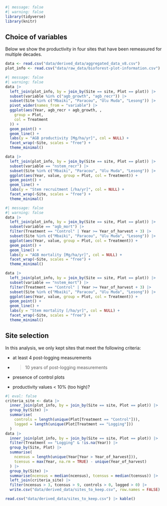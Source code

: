 ```r
#| message: false
#| warning: false
library(tidyverse)
library(knitr)
```

## Choice of variables

Below we show the productivity in four sites that have been remeasured for multiple decades.

```r
data <- read.csv("data/derived_data/aggregated_data_v8.csv")
plot_info <- read.csv("data/raw_data/bioforest-plot-information.csv")
```

```r
#| message: false
#| warning: false
data |>
  left_join(plot_info, by = join_by(Site == site, Plot == plot)) |>
  subset(variable %in% c("agb_growth", "agb_recr")) |>
  subset(Site %in% c("Mbaiki", "Paracou", "Ulu Muda", "Lesong")) |>
  pivot_wider(names_from = "variable") |>
  ggplot(aes(Year, agb_recr + agb_growth, ,
    group = Plot,
    col = Treatment
  )) +
  geom_point() +
  geom_line() +
  labs(y = "AGB productivity [Mg/ha/yr]", col = NULL) +
  facet_wrap(~Site, scales = "free") +
  theme_minimal()
```

```r
data |>
  left_join(plot_info, by = join_by(Site == site, Plot == plot)) |>
  subset(variable == "nstem_recr") |>
  subset(Site %in% c("Mbaiki", "Paracou", "Ulu Muda", "Lesong")) |>
  ggplot(aes(Year, value, group = Plot, col = Treatment)) +
  geom_point() +
  geom_line() +
  labs(y = "Stem recruitment [/ha/yr]", col = NULL) +
  facet_wrap(~Site, scales = "free") +
  theme_minimal()
```

```r
#| message: false
#| warning: false
data |>
  left_join(plot_info, by = join_by(Site == site, Plot == plot)) |>
  subset(variable == "agb_mort") |>
  filter(Treatment == "Control" | Year >= Year_of_harvest + 3) |>
  subset(Site %in% c("Mbaiki", "Paracou", "Ulu Muda", "Lesong")) |>
  ggplot(aes(Year, value, group = Plot, col = Treatment)) +
  geom_point() +
  geom_line() +
  labs(y = "AGB mortality [Mg/ha/yr]", col = NULL) +
  facet_wrap(~Site, scales = "free") +
  theme_minimal()
```

```r
data |>
  left_join(plot_info, by = join_by(Site == site, Plot == plot)) |>
  subset(variable == "nstem_mort") |>
  filter(Treatment == "Control" | Year >= Year_of_harvest + 3) |>
  subset(Site %in% c("Mbaiki", "Paracou", "Ulu Muda", "Lesong")) |>
  ggplot(aes(Year, value, group = Plot, col = Treatment)) +
  geom_point() +
  geom_line() +
  labs(y = "Stem mortality [/ha/yr]", col = NULL) +
  facet_wrap(~Site, scales = "free") +
  theme_minimal()
```

## Site selection

In this analysis, we only kept sites that meet the following criteria:

-   at least 4 post-logging measurements

-   

    > 10 years of post-logging measurements

-   presence of control plots

-   productivity values \< 10% (too high)?

```r
#| eval: false
criteria_site <- data |>
  inner_join(plot_info, by = join_by(Site == site, Plot == plot)) |>
  group_by(Site) |>
  summarise(
    controls = length(unique(Plot[Treatment == "Control"])),
    logged = length(unique(Plot[Treatment == "Logging"]))
  )
data |>
  inner_join(plot_info, by = join_by(Site == site, Plot == plot)) |>
  filter(Treatment == "Logging" & !is.na(Year)) |>
  group_by(Site, Plot) |>
  summarise(
    ncensus = length(unique(Year[Year > Year_of_harvest])),
    tcensus = max(Year, na.rm = TRUE) - unique(Year_of_harvest)
  ) |>
  group_by(Site) |>
  summarise(ncensus = median(ncensus), tcensus = median(tcensus)) |>
  left_join(criteria_site) |>
  filter(ncensus > 3, tcensus > 9, controls > 0, logged > 0) |>
  write.csv("data/derived_data/sites_to_keep.csv", row.names = FALSE)
```

```r
read.csv("data/derived_data/sites_to_keep.csv") |> kable()
```

